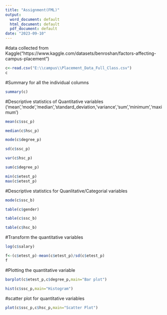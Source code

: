 ---
title: "Assignment(FML)"
output:
  word_document: default
  html_document: default
  pdf_document: default
date: "2023-09-10"
---
#data collected from Kaggle("https://www.kaggle.com/datasets/benroshan/factors-affecting-campus-placement")
```{r}
c<-read.csv("E:\\campus\\Placement_Data_Full_Class.csv")
c
```

#Summary for all the individual columns
```{r}
summary(c)
```
#Descriptive statistics of Quantitative variables ('mean','mode','median','standard_deviation,'variance','sum','minimum','maximum')
```{r}
mean(c$ssc_p)
```
```{r}
median(c$hsc_p)
```
```{r}
mode(c$degree_p)
```
```{r}
sd(c$ssc_p)
```
```{r}
var(c$hsc_p)
```
```{r}
sum(c$degree_p)
```
```{r}
min(c$etest_p)
max(c$etest_p)
```
#Descriptive statistics for Quanlitative/Categorial variables
```{r}
mode(c$ssc_b)
```
```{r}
table(c$gender)
```
```{r}
table(c$ssc_b)
```
```{r}
table(c$hsc_b)
```
#Transform the quantitative variables
```{r}
log(c$salary)
```
```{r}
f<-(c$etest_p)-mean(c$etest_p)/sd(c$etest_p)
f
```
#Plotting the quantitative variable
```{r}
barplot(c$etest_p,c$degree_p,main="Bar plot")
```
```{r}
hist(c$ssc_p,main="Histogram")
```
#scatter plot for quantitative variables
```{r}
plot(c$ssc_p,c$hsc_p,main="Scatter Plot")
```

